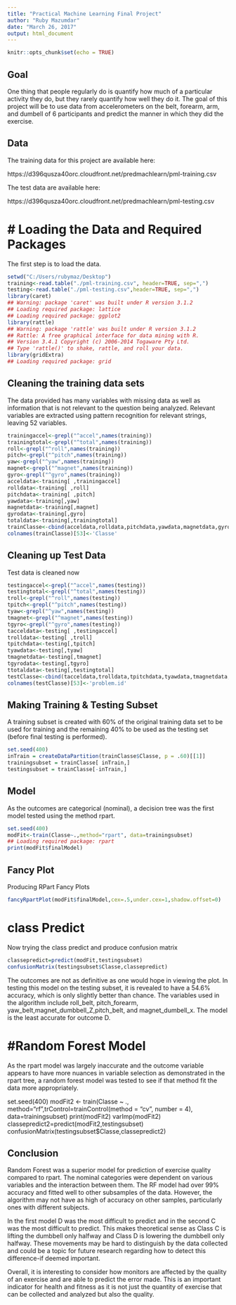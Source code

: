 ---
title: "Practical Machine Learning Final Project"
author: "Ruby Mazumdar"
date: "March 26, 2017"
output: html_document
---


```{r setup, include=FALSE}
knitr::opts_chunk$set(echo = TRUE)
```


## Goal
One thing that people regularly do is quantify how much of a particular activity they do, but they rarely quantify how well they do it. The goal of this project will be to use data from accelerometers on the belt, forearm, arm, and dumbell of 6 participants and predict the manner in which they did the exercise. 

## Data

The training data for this project are available here:

https://d396qusza40orc.cloudfront.net/predmachlearn/pml-training.csv

The test data are available here:

https://d396qusza40orc.cloudfront.net/predmachlearn/pml-testing.csv

# # Loading the Data and Required Packages

The first step is to load the data.

```{r} 
setwd("C:/Users/rubymaz/Desktop")
training<-read.table("./pml-training.csv", header=TRUE, sep=",")
testing<-read.table("./pml-testing.csv",header=TRUE, sep=",")
library(caret)
## Warning: package 'caret' was built under R version 3.1.2
## Loading required package: lattice
## Loading required package: ggplot2
library(rattle)
## Warning: package 'rattle' was built under R version 3.1.2
## Rattle: A free graphical interface for data mining with R.
## Version 3.4.1 Copyright (c) 2006-2014 Togaware Pty Ltd.
## Type 'rattle()' to shake, rattle, and roll your data.
library(gridExtra)
## Loading required package: grid


```

## Cleaning the training data sets

The data provided has many variables with missing data as well as information that is not relevant to the question being analyzed. Relevant variables are extracted using pattern recognition for relevant strings, leaving 52 variables.

```{r pressure, echo=FALSE}

trainingaccel<-grepl("^accel",names(training))
trainingtotal<-grepl("^total",names(training))
roll<-grepl("^roll",names(training))
pitch<-grepl("^pitch",names(training))
yaw<-grepl("^yaw",names(training))
magnet<-grepl("^magnet",names(training))
gyro<-grepl("^gyro",names(training))
acceldata<-training[ ,trainingaccel]
rolldata<-training[ ,roll]
pitchdata<-training[ ,pitch]
yawdata<-training[,yaw]
magnetdata<-training[,magnet]
gyrodata<-training[,gyro]
totaldata<-training[,trainingtotal]
trainClasse<-cbind(acceldata,rolldata,pitchdata,yawdata,magnetdata,gyrodata,totaldata,training[ ,160])
colnames(trainClasse)[53]<-'Classe'
```

## Cleaning up Test Data
Test data is cleaned now

```{r cars} 
testingaccel<-grepl("^accel",names(testing))
testingtotal<-grepl("^total",names(testing))
troll<-grepl("^roll",names(testing))
tpitch<-grepl("^pitch",names(testing))
tyaw<-grepl("^yaw",names(testing))
tmagnet<-grepl("^magnet",names(testing))
tgyro<-grepl("^gyro",names(testing))
tacceldata<-testing[ ,testingaccel]
trolldata<-testing[ ,troll]
tpitchdata<-testing[,tpitch]
tyawdata<-testing[,tyaw]
tmagnetdata<-testing[,tmagnet]
tgyrodata<-testing[,tgyro]
ttotaldata<-testing[,testingtotal]
testClasse<-cbind(tacceldata,trolldata,tpitchdata,tyawdata,tmagnetdata,tgyrodata,ttotaldata,testing[ ,160])
colnames(testClasse)[53]<-'problem.id'

```

## Making Training & Testing Subset

A training subset is created with 60% of the original training data set to be used for training and the remaining 40% to be used as the testing set (before final testing is performed).

```{r}

set.seed(400)
inTrain = createDataPartition(trainClasse$Classe, p = .60)[[1]]
trainingsubset = trainClasse[ inTrain,]
testingsubset = trainClasse[-inTrain,]
```

## Model

As the outcomes are categorical (nominal), a decision tree was the first model tested using the method rpart.

```{r}
set.seed(400)
modFit<-train(Classe~.,method="rpart", data=trainingsubset)
## Loading required package: rpart
print(modFit$finalModel)
```
## Fancy Plot
Producing RPart Fancy Plots

```{r}
fancyRpartPlot(modFit$finalModel,cex=.5,under.cex=1,shadow.offset=0)
```
# class Predict

Now trying the class predict and produce confusion matrix

```{r}
classepredict=predict(modFit,testingsubset)
confusionMatrix(testingsubset$Classe,classepredict)
```

The outcomes are not as definitive as one would hope in viewing the plot. In testing this model on the testing subset, it is revealed to have a 54.6% accuracy, which is only slightly better than chance. The variables used in the algorithm include roll_belt, pitch_forearm, yaw_belt,magnet_dumbbell_Z,pitch_belt, and magnet_dumbell_x. The model is the least accurate for outcome D.

# #Random Forest Model

As the rpart model was largely inaccurate and the outcome variable appears to have more nuances in variable selection as demonstrated in the rpart tree, a random forest model was tested to see if that method fit the data more appropriately.


set.seed(400)
modFit2 <- train(Classe ~ ., method="rf",trControl=trainControl(method = "cv", number = 4), data=trainingsubset)
print(modFit2)
varImp(modFit2)
classepredict2=predict(modFit2,testingsubset)
confusionMatrix(testingsubset$Classe,classepredict2)




## Conclusion

Random Forest was a superior model for prediction of exercise quality compared to rpart. The nominal categories were dependent on various variables and the interaction between them. The RF model had over 99% accuracy and fitted well to other subsamples of the data. However, the algorithm may not have as high of accuracy on other samples, particularly ones with different subjects.

In the first model D was the most difficult to predict and in the second C was the most difficult to predict. This makes theoretical sense as Class C is lifting the dumbbell only halfway and Class D is lowering the dumbbell only halfway. These movements may be hard to distinguish by the data collected and could be a topic for future research regarding how to detect this difference-if deemed important.

Overall, it is interesting to consider how monitors are affected by the quality of an exercise and are able to predict the error made. This is an important indicator for health and fitness as it is not just the quantity of exercise that can be collected and analyzed but also the quality.

